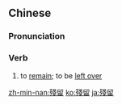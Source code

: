 {{also|残留}}
==Chinese==
{{zh-forms|s=残留}}

===Pronunciation===
{{zh-pron
|m=cánliú
|c=caan4 lau4
|cat=v
}}

===Verb===
{{zh-verb}}

# to [[remain]]; to be [[left over]]

[[zh-min-nan:殘留]]
[[ko:殘留]]
[[ja:殘留]]